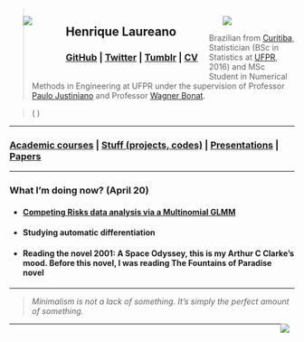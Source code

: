 <script>document.title="Henrique Laureano"</script>
<link rel="icon" type="image/png" href="favicon-32x32.png">

<div style="float: left; width: 15%;">
 <ul>
  <img src="logo_leg.jpg">
 </ul>
</div>
<div style="float: left; width: 55%;">
 <ul>
   <h2>Henrique Laureano</h2>
    <h3>[GitHub](https://github.com/mynameislaure) |
        [Twitter](https://twitter.com/hap_laureano) |
        [Tumblr](tumblr/) |
        [CV](vitae.pdf)
    </h3>
  </ul>
</div>
<div style="float: right; width: 30%;">
 <ul>
  <img src="me.jpg">
 </ul>
</div>

> Brazilian from [Curitiba](https://goo.gl/K1Qcdv), Statistician (BSc in
  Statistics at [UFPR](https://goo.gl/DtVAbi), 2016) and MSc Student in
  Numerical Methods in Engineering at UFPR under the supervision of
  Professor [Paulo Justiniano](http://leg.ufpr.br/~paulojus/) and
  Professor [Wagner Bonat](http://www.leg.ufpr.br/~wagner/).

> \(\href{mailto:laureano@ufpr.br}{\texttt{laureano@ufpr.br}}
    \mid
    \href{mailto:henriquelaureano@outlook.com}
         {\texttt{henriquelaureano@outlook.com}}\)

***

<h3>[Academic courses](academic_courses/) |
    [Stuff (projects, codes)](stuff/) |
    [Presentations](presentations/) |
    [Papers](papers/)
</h3>

***

<h3>What I'm doing now? (April 20)</h3>

+ <p style="margin-bottom:.25cm;">
     <h4>[Competing Risks data analysis via a Multinomial GLMM](analysis.html)</h4>
  </p>

+ <h4>Studying automatic differentiation</h4>

+ <h4>Reading the novel 2001: A Space Odyssey, this is my Arthur C
      Clarke's mood. Before this novel, I was reading The Fountains of
      Paradise novel
  </h4>

***

> *Minimalism is not a lack of something. It’s simply the perfect amount
>  of something.*

<div style="float: right; width: 5%;">[<img src="mike.png">](http://mynameislaure.github.io/mike.html)</div>

***
